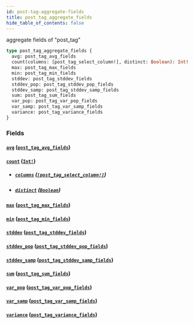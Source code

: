 ```yaml
---
id: post-tag-aggregate-fields
title: post_tag_aggregate_fields
hide_table_of_contents: false
---
```


aggregate fields of "post_tag"

```graphql
type post_tag_aggregate_fields {
  avg: post_tag_avg_fields
  count(columns: [post_tag_select_column!], distinct: Boolean): Int!
  max: post_tag_max_fields
  min: post_tag_min_fields
  stddev: post_tag_stddev_fields
  stddev_pop: post_tag_stddev_pop_fields
  stddev_samp: post_tag_stddev_samp_fields
  sum: post_tag_sum_fields
  var_pop: post_tag_var_pop_fields
  var_samp: post_tag_var_samp_fields
  variance: post_tag_variance_fields
}
```

### Fields

#### [`avg`](#) ([`post_tag_avg_fields`](../objects/post-tag-avg-fields))

#### [`count`](#) ([`Int!`](../scalars/int))

- ##### [`columns`](#) ([`[post_tag_select_column!]`](../enums/post-tag-select-column))

- ##### [`distinct`](#) ([`Boolean`](../scalars/boolean))

#### [`max`](#) ([`post_tag_max_fields`](../objects/post-tag-max-fields))

#### [`min`](#) ([`post_tag_min_fields`](../objects/post-tag-min-fields))

#### [`stddev`](#) ([`post_tag_stddev_fields`](../objects/post-tag-stddev-fields))

#### [`stddev_pop`](#) ([`post_tag_stddev_pop_fields`](../objects/post-tag-stddev-pop-fields))

#### [`stddev_samp`](#) ([`post_tag_stddev_samp_fields`](../objects/post-tag-stddev-samp-fields))

#### [`sum`](#) ([`post_tag_sum_fields`](../objects/post-tag-sum-fields))

#### [`var_pop`](#) ([`post_tag_var_pop_fields`](../objects/post-tag-var-pop-fields))

#### [`var_samp`](#) ([`post_tag_var_samp_fields`](../objects/post-tag-var-samp-fields))

#### [`variance`](#) ([`post_tag_variance_fields`](../objects/post-tag-variance-fields))
